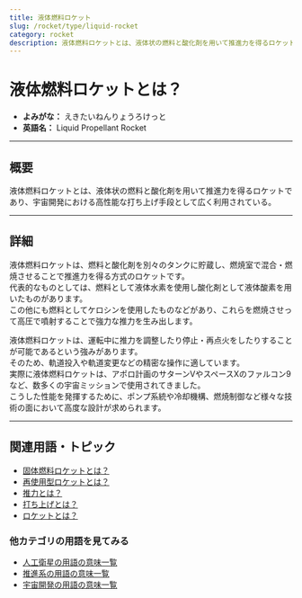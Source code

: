 ```yaml
---
title: 液体燃料ロケット
slug: /rocket/type/liquid-rocket
category: rocket
description: 液体燃料ロケットとは、液体状の燃料と酸化剤を用いて推進力を得るロケットであり、宇宙開発における高性能な打ち上げ手段として広く利用されている。
---
```



<Head>
  <script type="application/ld+json">
    {`{
      "@context": "https://schema.org",
      "@type": "DefinedTerm",
      "name": "液体燃料ロケット",
      "inDefinedTermSet": "https://www.space-portal.org",
      "termCode": "rocket/liquid-rocket",
      "description": "液体燃料ロケットとは、液体状の燃料と酸化剤を用いて推進力を得るロケットであり、宇宙開発における高性能な打ち上げ手段として広く利用されている。",
      "url": "https://www.space-portal.org/docs/rocket/type/liquid-rocket"
    }`}
  </script>
</Head>

# 液体燃料ロケットとは？

- **よみがな：** えきたいねんりょうろけっと  
- **英語名：** Liquid Propellant Rocket  

---

## 概要

液体燃料ロケットとは、液体状の燃料と酸化剤を用いて推進力を得るロケットであり、宇宙開発における高性能な打ち上げ手段として広く利用されている。

---

## 詳細

液体燃料ロケットは、燃料と酸化剤を別々のタンクに貯蔵し、燃焼室で混合・燃焼させることで推進力を得る方式のロケットです。  
代表的なものとしては、燃料として液体水素を使用し酸化剤として液体酸素を用いたものがあります。  
この他にも燃料としてケロシンを使用したものなどがあり、これらを燃焼させって高圧で噴射することで強力な推力を生み出します。  

液体燃料ロケットは、運転中に推力を調整したり停止・再点火をしたりすることが可能であるという強みがあります。  
そのため、軌道投入や軌道変更などの精密な操作に適しています。  
実際に液体燃料ロケットは、アポロ計画のサターンVやスペースXのファルコン9など、数多くの宇宙ミッションで使用されてきました。  
こうした性能を発揮するために、ポンプ系統や冷却機構、燃焼制御など様々な技術の面において高度な設計が求められます。  

---

## 関連用語・トピック

- [固体燃料ロケットとは？](/docs/rocket/type/solid-rocket/)  
- [再使用型ロケットとは？](/docs/rocket/type/reusable-rocket/)  
- [推力とは？](/docs/rocket/propulsion/system/thrust/)  
- [打ち上げとは？](/docs/rocket/launch/launch/)
- [ロケットとは？](/docs/rocket/rocket/)  

### 他カテゴリの用語を見てみる
- [人工衛星の用語の意味一覧](/docs/category/satellite/)
- [推進系の用語の意味一覧](/docs/category/propulsion/)
- [宇宙開発の用語の意味一覧](/docs/category/glossary/)
